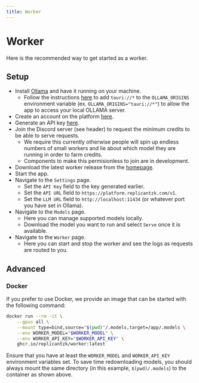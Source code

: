 ```yaml
---
title: Worker
---
```


# Worker

Here is the recommended way to get started as a worker.

## Setup

- Install [Ollama](https://ollama.com/download) and have it running on your machine.
  - Follow the instructions [here](https://github.com/ollama/ollama/blob/main/docs/faq.md#how-can-i-allow-additional-web-origins-to-access-ollama) to add `tauri://*` to the `OLLAMA_ORIGINS` environment variable (ex. `OLLAMA_ORIGINS="tauri://*"`) to allow the app to access your local OLLAMA server.
- Create an account on the platform [here](https://platform.replicantzk.com/users/register).
- Generate an API key [here](https://platform.replicantzk.com/users/settings).
- Join the Discord server (see header) to request the minimum credits to be able to serve requests.
  - We require this currently otherwise people will spin up endless numbers of small workers and lie about which model they are running in order to farm credits. 
  - Components to make this permisionless to join are in development.
- Download the latest worker release from the [homepage](/).
- Start the app.
- Navigate to the `Settings` page.
  - Set the `API Key` field to the key generated earlier.
  - Set the `API URL` field to `https://platform.replicantzk.com/v1`.
  - Set the `LLM URL` field to `http://localhost:11434` (or whatever port you have set in Ollama).
- Navigate to the `Models` page.
  - Here you can manage supported models locally.
  - Download the model you want to run and select `Serve` once it is available.
- Navigate to the `Worker` page.
  - Here you can start and stop the worker and see the logs as requests are routed to you.

## Advanced

### Docker

If you prefer to use Docker, we provide an image that can be started with the following command:

```bash
docker run --rm -it \
    --gpus all \
    --mount type=bind,source="$(pwd)"/.models,target=/app/.models \
    --env WORKER_MODEL="$WORKER_MODEL" \
    --env WORKER_API_KEY="$WORKER_API_KEY" \
    ghcr.io/replicantzk/worker:latest
```

Ensure that you have at least the `WORKER_MODEL` and `WORKER_API_KEY` environment variables set. To save time redownloading models, you should always mount the same directory (in this example, `$(pwd)/.models`) to the container as shown above.
